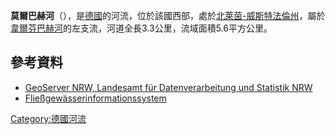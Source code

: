{{No footnotes|time=2020-08-10T06:03:50+00:00}}
{{Coord|52|10|57|N|8|32|18|E|display=title}}

'''莫爾巴赫河'''（{{lang-de|Moorbach}}），是[[德國|德國]]的河流，位於該國西部，處於[[北萊茵-威斯特法倫州|北萊茵-威斯特法倫州]]，屬於[[韋爾芬巴赫河|韋爾芬巴赫河]]的左支流，河道全長3.3公里，流域面積5.6平方公里。

==參考資料==
* [http://www.geoserver.nrw.de/ GeoServer NRW, Landesamt für Datenverarbeitung und Statistik NRW] {{Wayback|url=http://www.geoserver.nrw.de/ |date=20161204115214 }}
* [http://www.fisdt.de/wrrl/page/begruessung.html Fließgewässerinformationssystem] {{Wayback|url=http://www.fisdt.de/wrrl/page/begruessung.html |date=20120808152043 }}

{{Germany-geo-stub}}
[[Category:德國河流|Category:德國河流]]